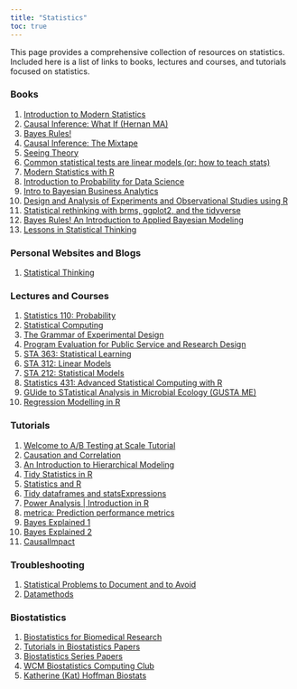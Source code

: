 ```yaml
---
title: "Statistics"
toc: true
---
```


This page provides a comprehensive collection of resources on statistics. Included here is a list of links to books, lectures and courses, and tutorials focused on statistics.

### Books

1)  [Introduction to Modern Statistics](https://openintro-ims.netlify.app/index.html)
2)  [Causal Inference: What If (Hernan MA)](https://www.hsph.harvard.edu/miguel-hernan/causal-inference-book/)
3)  [Bayes Rules!](https://bayesf22-notebook.classes.andrewheiss.com/bayes-rules/)
4)  [Causal Inference: The Mixtape](https://mixtape.scunning.com/)
5)  [Seeing Theory](https://seeing-theory.brown.edu/index.html)
6)  [Common statistical tests are linear models (or: how to teach stats)](https://lindeloev.github.io/tests-as-linear/)
7)  [Modern Statistics with R](https://modernstatisticswithr.com/)
8)  [Introduction to Probability for Data Science](https://probability4datascience.com/)
9)  [Intro to Bayesian Business Analytics](https://www.causact.com/index.html#welcome)
10) [Design and Analysis of Experiments and Observational Studies using R](http://designexptr.org/index.html)
11) [Statistical rethinking with brms, ggplot2, and the tidyverse](https://bookdown.org/content/4857/)
12) [Bayes Rules! An Introduction to Applied Bayesian Modeling](https://www.bayesrulesbook.com/)
13) [Lessons in Statistical Thinking](https://dtkaplan.github.io/Lessons-in-statistical-thinking/)


### Personal Websites and Blogs

1)  [Statistical Thinking](https://www.fharrell.com/)

### Lectures and Courses

1)  [Statistics 110: Probability](https://projects.iq.harvard.edu/stat110)
2)  [Statistical Computing](https://www.stephaniehicks.com/jhustatcomputing2022/schedule)
3)  [The Grammar of Experimental Design](https://emitanaka.org/slides-useR2021/#1)
4)  [Program Evaluation for Public Service and Research Design](https://evalsp20.classes.andrewheiss.com/)
5)  [STA 363: Statistical Learning](https://sta-363-s20.lucymcgowan.com/)
6)  [STA 312: Linear Models](https://sta-312-f20.netlify.app/)
7)  [STA 212: Statistical Models](https://sta-212-f19.lucymcgowan.com/)
8)  [Statistics 431: Advanced Statistical Computing with R](https://cal-poly-advanced-r.github.io/STAT-431/)
9)  [GUide to STatistical Analysis in Microbial Ecology (GUSTA ME)](https://sites.google.com/site/mb3gustame/)
10) [Regression Modelling in R](https://chrismainey.github.io/Regression_Modelling_NHSR/Regression_modelling#1)

### Tutorials

1)  [Welcome to A/B Testing at Scale Tutorial](https://exp-platform.com/2017abtestingtutorial/)
2)  [Causation and Correlation](https://blog.ephorie.de/causation-doesnt-imply-correlation-either)
3)  [An Introduction to Hierarchical Modeling](http://mfviz.com/hierarchical-models/)
4)  [Tidy Statistics in R](https://themockup.blog/posts/2018-12-10-a-gentle-guide-to-tidy-statistics-in-r/)
5)  [Statistics and R](https://tinystats.github.io/teacups-giraffes-and-statistics/index.html)
6)  [Tidy dataframes and statsExpressions](https://indrajeetpatil.github.io/statsExpressions/)
7)  [Power Analysis \| Introduction in R](https://newpblog.netlify.app/2021-11-19-bit-by-bit-power-analysis/)
8)  [metrica: Prediction performance metrics](https://adriancorrendo.github.io/metrica/index.html)
9)  [Bayes Explained 1](https://betterexplained.com/articles/an-intuitive-and-short-explanation-of-bayes-theorem/)
10) [Bayes Explained 2](https://betterexplained.com/articles/understanding-bayes-theorem-with-ratios/)
11) [CausalImpact](https://google.github.io/CausalImpact/CausalImpact.html)

### Troubleshooting

1)  [Statistical Problems to Document and to Avoid](https://discourse.datamethods.org/t/author-checklist/3407)
2)  [Datamethods](https://discourse.datamethods.org/)

### Biostatistics

1)  [Biostatistics for Biomedical Research](https://hbiostat.org/bbr/)
2)  [Tutorials in Biostatistics Papers](https://onlinelibrary.wiley.com/page/journal/10970258/homepage/tutorials.htm)
3)  [Biostatistics Series Papers](https://scholar.google.com/scholar?start=0&q=avijit+hazra+biostatistics&hl=en&as_sdt=0,5)
4)  [WCM Biostatistics Computing Club](https://wcm-computing-club.github.io/index.html)
5)  [Katherine (Kat) Hoffman Biostats](https://www.khstats.com/)
